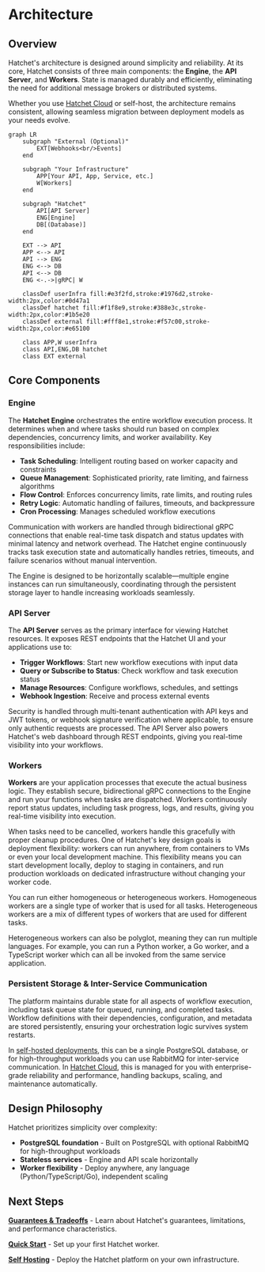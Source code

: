 # Architecture

## Overview

Hatchet's architecture is designed around simplicity and reliability. At its core, Hatchet consists of three main components: the **Engine**, the **API Server**, and **Workers**. State is managed durably and efficiently, eliminating the need for additional message brokers or distributed systems.

Whether you use [Hatchet Cloud](https://cloud.onhatchet.run) or self-host, the architecture remains consistent, allowing seamless migration between deployment models as your needs evolve.

```mermaid
graph LR
    subgraph "External (Optional)"
        EXT[Webhooks<br/>Events]
    end

    subgraph "Your Infrastructure"
        APP[Your API, App, Service, etc.]
        W[Workers]
    end

    subgraph "Hatchet"
        API[API Server]
        ENG[Engine]
        DB[(Database)]
    end

    EXT --> API
    APP <--> API
    API --> ENG
    ENG <--> DB
    API <--> DB
    ENG <-.->|gRPC| W

    classDef userInfra fill:#e3f2fd,stroke:#1976d2,stroke-width:2px,color:#0d47a1
    classDef hatchet fill:#f1f8e9,stroke:#388e3c,stroke-width:2px,color:#1b5e20
    classDef external fill:#fff8e1,stroke:#f57c00,stroke-width:2px,color:#e65100

    class APP,W userInfra
    class API,ENG,DB hatchet
    class EXT external
```

## Core Components

### Engine

The **Hatchet Engine** orchestrates the entire workflow execution process. It determines when and where tasks should run based on complex dependencies, concurrency limits, and worker availability. Key responsibilities include:

- **Task Scheduling**: Intelligent routing based on worker capacity and constraints
- **Queue Management**: Sophisticated priority, rate limiting, and fairness algorithms
- **Flow Control**: Enforces concurrency limits, rate limits, and routing rules
- **Retry Logic**: Automatic handling of failures, timeouts, and backpressure
- **Cron Processing**: Manages scheduled workflow executions

Communication with workers are handled through bidirectional gRPC connections that enable real-time task dispatch and status updates with minimal latency and network overhead. The Hatchet engine continuously tracks task execution state and automatically handles retries, timeouts, and failure scenarios without manual intervention.

The Engine is designed to be horizontally scalable—multiple engine instances can run simultaneously, coordinating through the persistent storage layer to handle increasing workloads seamlessly.

### API Server

The **API Server** serves as the primary interface for viewing Hatchet resources. It exposes REST endpoints that the Hatchet UI and your applications use to:

- **Trigger Workflows**: Start new workflow executions with input data
- **Query or Subscribe to Status**: Check workflow and task execution status
- **Manage Resources**: Configure workflows, schedules, and settings
- **Webhook Ingestion**: Receive and process external events

Security is handled through multi-tenant authentication with API keys and JWT tokens, or webhook signature verification where applicable, to ensure only authentic requests are processed. The API Server also powers Hatchet's web dashboard through REST endpoints, giving you real-time visibility into your workflows.

### Workers

**Workers** are your application processes that execute the actual business logic. They establish secure, bidirectional gRPC connections to the Engine and run your functions when tasks are dispatched. Workers continuously report status updates, including task progress, logs, and results, giving you real-time visibility into execution.

When tasks need to be cancelled, workers handle this gracefully with proper cleanup procedures. One of Hatchet's key design goals is deployment flexibility: workers can run anywhere, from containers to VMs or even your local development machine. This flexibility means you can start development locally, deploy to staging in containers, and run production workloads on dedicated infrastructure without changing your worker code.

You can run either homogeneous or heterogeneous workers. Homogeneous workers are a single type of worker that is used for all tasks. Heterogeneous workers are a mix of different types of workers that are used for different tasks.

Heterogeneous workers can also be polyglot, meaning they can run multiple languages. For example, you can run a Python worker, a Go worker, and a TypeScript worker which can all be invoked from the same service application.

### Persistent Storage & Inter-Service Communication

The platform maintains durable state for all aspects of workflow execution, including task queue state for queued, running, and completed tasks. Workflow definitions with their dependencies, configuration, and metadata are stored persistently, ensuring your orchestration logic survives system restarts.

In [self-hosted deployments](./self-hosting), this can be a single PostgreSQL database, or for high-throughput workloads you can use RabbitMQ for inter-service communication. In [Hatchet Cloud](https://hatchet.run), this is managed for you with enterprise-grade reliability and performance, handling backups, scaling, and maintenance automatically.

## Design Philosophy

Hatchet prioritizes simplicity over complexity:

- **PostgreSQL foundation** - Built on PostgreSQL with optional RabbitMQ for high-throughput workloads
- **Stateless services** - Engine and API scale horizontally
- **Worker flexibility** - Deploy anywhere, any language (Python/TypeScript/Go), independent scaling

## Next Steps

**[Guarantees & Tradeoffs](./guarantees-and-tradeoffs.mdx)** - Learn about Hatchet's guarantees, limitations, and performance characteristics.

**[Quick Start](./setup.mdx)** - Set up your first Hatchet worker.

**[Self Hosting](../self-hosting)** - Deploy the Hatchet platform on your own infrastructure.
